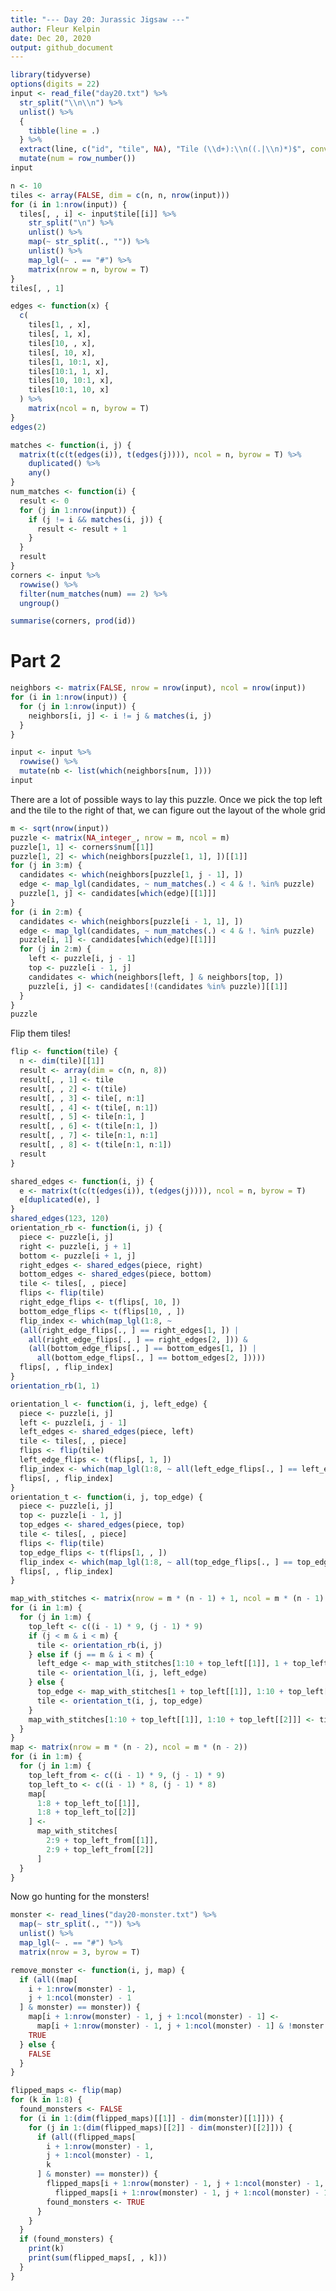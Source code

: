 ```yaml
---
title: "--- Day 20: Jurassic Jigsaw ---"
author: Fleur Kelpin
date: Dec 20, 2020
output: github_document
---
```


```r
library(tidyverse)
options(digits = 22)
input <- read_file("day20.txt") %>%
  str_split("\\n\\n") %>%
  unlist() %>%
  {
    tibble(line = .)
  } %>%
  extract(line, c("id", "tile", NA), "Tile (\\d+):\\n((.|\\n)*)$", convert = T) %>%
  mutate(num = row_number())
input
```
```r
n <- 10
tiles <- array(FALSE, dim = c(n, n, nrow(input)))
for (i in 1:nrow(input)) {
  tiles[, , i] <- input$tile[[i]] %>%
    str_split("\n") %>%
    unlist() %>%
    map(~ str_split(., "")) %>%
    unlist() %>%
    map_lgl(~ . == "#") %>%
    matrix(nrow = n, byrow = T)
}
tiles[, , 1]
```
```r
edges <- function(x) {
  c(
    tiles[1, , x],
    tiles[, 1, x],
    tiles[10, , x],
    tiles[, 10, x],
    tiles[1, 10:1, x],
    tiles[10:1, 1, x],
    tiles[10, 10:1, x],
    tiles[10:1, 10, x]
  ) %>%
    matrix(ncol = n, byrow = T)
}
edges(2)
```
```r
matches <- function(i, j) {
  matrix(t(c(t(edges(i)), t(edges(j)))), ncol = n, byrow = T) %>%
    duplicated() %>%
    any()
}
num_matches <- function(i) {
  result <- 0
  for (j in 1:nrow(input)) {
    if (j != i && matches(i, j)) {
      result <- result + 1
    }
  }
  result
}
corners <- input %>%
  rowwise() %>%
  filter(num_matches(num) == 2) %>%
  ungroup()

summarise(corners, prod(id))
```
# Part 2
```r
neighbors <- matrix(FALSE, nrow = nrow(input), ncol = nrow(input))
for (i in 1:nrow(input)) {
  for (j in 1:nrow(input)) {
    neighbors[i, j] <- i != j & matches(i, j)
  }
}
```
```r
input <- input %>%
  rowwise() %>%
  mutate(nb <- list(which(neighbors[num, ])))
input
```
There are a lot of possible ways to lay this puzzle. Once we pick the top left
and the tile to the right of that, we can figure out the layout of the whole
grid
```r
m <- sqrt(nrow(input))
puzzle <- matrix(NA_integer_, nrow = m, ncol = m)
puzzle[1, 1] <- corners$num[[1]]
puzzle[1, 2] <- which(neighbors[puzzle[1, 1], ])[[1]]
for (j in 3:m) {
  candidates <- which(neighbors[puzzle[1, j - 1], ])
  edge <- map_lgl(candidates, ~ num_matches(.) < 4 & !. %in% puzzle)
  puzzle[1, j] <- candidates[which(edge)[[1]]]
}
for (i in 2:m) {
  candidates <- which(neighbors[puzzle[i - 1, 1], ])
  edge <- map_lgl(candidates, ~ num_matches(.) < 4 & !. %in% puzzle)
  puzzle[i, 1] <- candidates[which(edge)[[1]]]
  for (j in 2:m) {
    left <- puzzle[i, j - 1]
    top <- puzzle[i - 1, j]
    candidates <- which(neighbors[left, ] & neighbors[top, ])
    puzzle[i, j] <- candidates[!(candidates %in% puzzle)][[1]]
  }
}
puzzle
```
Flip them tiles!
```r
flip <- function(tile) {
  n <- dim(tile)[[1]]
  result <- array(dim = c(n, n, 8))
  result[, , 1] <- tile
  result[, , 2] <- t(tile)
  result[, , 3] <- tile[, n:1]
  result[, , 4] <- t(tile[, n:1])
  result[, , 5] <- tile[n:1, ]
  result[, , 6] <- t(tile[n:1, ])
  result[, , 7] <- tile[n:1, n:1]
  result[, , 8] <- t(tile[n:1, n:1])
  result
}
```

```r
shared_edges <- function(i, j) {
  e <- matrix(t(c(t(edges(i)), t(edges(j)))), ncol = n, byrow = T)
  e[duplicated(e), ]
}
shared_edges(123, 120)
orientation_rb <- function(i, j) {
  piece <- puzzle[i, j]
  right <- puzzle[i, j + 1]
  bottom <- puzzle[i + 1, j]
  right_edges <- shared_edges(piece, right)
  bottom_edges <- shared_edges(piece, bottom)
  tile <- tiles[, , piece]
  flips <- flip(tile)
  right_edge_flips <- t(flips[, 10, ])
  bottom_edge_flips <- t(flips[10, , ])
  flip_index <- which(map_lgl(1:8, ~
  (all(right_edge_flips[., ] == right_edges[1, ]) |
    all(right_edge_flips[., ] == right_edges[2, ])) &
    (all(bottom_edge_flips[., ] == bottom_edges[1, ]) |
      all(bottom_edge_flips[., ] == bottom_edges[2, ]))))
  flips[, , flip_index]
}
orientation_rb(1, 1)
```
```r
orientation_l <- function(i, j, left_edge) {
  piece <- puzzle[i, j]
  left <- puzzle[i, j - 1]
  left_edges <- shared_edges(piece, left)
  tile <- tiles[, , piece]
  flips <- flip(tile)
  left_edge_flips <- t(flips[, 1, ])
  flip_index <- which(map_lgl(1:8, ~ all(left_edge_flips[., ] == left_edge)))
  flips[, , flip_index]
}
orientation_t <- function(i, j, top_edge) {
  piece <- puzzle[i, j]
  top <- puzzle[i - 1, j]
  top_edges <- shared_edges(piece, top)
  tile <- tiles[, , piece]
  flips <- flip(tile)
  top_edge_flips <- t(flips[1, , ])
  flip_index <- which(map_lgl(1:8, ~ all(top_edge_flips[., ] == top_edge)))
  flips[, , flip_index]
}
```
```r
map_with_stitches <- matrix(nrow = m * (n - 1) + 1, ncol = m * (n - 1) + 1)
for (i in 1:m) {
  for (j in 1:m) {
    top_left <- c((i - 1) * 9, (j - 1) * 9)
    if (j < m & i < m) {
      tile <- orientation_rb(i, j)
    } else if (j == m & i < m) {
      left_edge <- map_with_stitches[1:10 + top_left[[1]], 1 + top_left[[2]]]
      tile <- orientation_l(i, j, left_edge)
    } else {
      top_edge <- map_with_stitches[1 + top_left[[1]], 1:10 + top_left[[2]]]
      tile <- orientation_t(i, j, top_edge)
    }
    map_with_stitches[1:10 + top_left[[1]], 1:10 + top_left[[2]]] <- tile
  }
}
map <- matrix(nrow = m * (n - 2), ncol = m * (n - 2))
for (i in 1:m) {
  for (j in 1:m) {
    top_left_from <- c((i - 1) * 9, (j - 1) * 9)
    top_left_to <- c((i - 1) * 8, (j - 1) * 8)
    map[
      1:8 + top_left_to[[1]],
      1:8 + top_left_to[[2]]
    ] <-
      map_with_stitches[
        2:9 + top_left_from[[1]],
        2:9 + top_left_from[[2]]
      ]
  }
}
```
Now go hunting for the monsters!
```r
monster <- read_lines("day20-monster.txt") %>%
  map(~ str_split(., "")) %>%
  unlist() %>%
  map_lgl(~ . == "#") %>%
  matrix(nrow = 3, byrow = T)
```

```r
remove_monster <- function(i, j, map) {
  if (all((map[
    i + 1:nrow(monster) - 1,
    j + 1:ncol(monster) - 1
  ] & monster) == monster)) {
    map[i + 1:nrow(monster) - 1, j + 1:ncol(monster) - 1] <-
      map[i + 1:nrow(monster) - 1, j + 1:ncol(monster) - 1] & !monster
    TRUE
  } else {
    FALSE
  }
}
```
```r
flipped_maps <- flip(map)
for (k in 1:8) {
  found_monsters <- FALSE
  for (i in 1:(dim(flipped_maps)[[1]] - dim(monster)[[1]])) {
    for (j in 1:(dim(flipped_maps)[[2]] - dim(monster)[[2]])) {
      if (all((flipped_maps[
        i + 1:nrow(monster) - 1,
        j + 1:ncol(monster) - 1,
        k
      ] & monster) == monster)) {
        flipped_maps[i + 1:nrow(monster) - 1, j + 1:ncol(monster) - 1, k] <-
          flipped_maps[i + 1:nrow(monster) - 1, j + 1:ncol(monster) - 1, k] & !monster
        found_monsters <- TRUE
      }
    }
  }
  if (found_monsters) {
    print(k)
    print(sum(flipped_maps[, , k]))
  }
}
```

